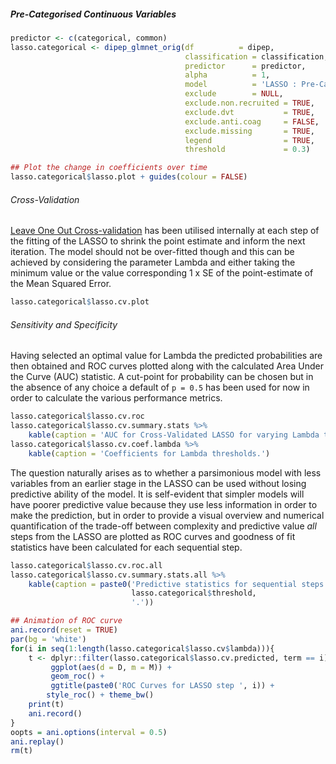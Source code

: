 ##### Pre-Categorised Continuous Variables

```r
predictor <- c(categorical, common)
lasso.categorical <- dipep_glmnet_orig(df          = dipep,
                                       classification = classification,
                                       predictor      = predictor,
                                       alpha          = 1,
                                       model          = 'LASSO : Pre-Categorised Variables',
                                       exclude        = NULL,
                                       exclude.non.recruited = TRUE,
                                       exclude.dvt           = TRUE,
                                       exclude.anti.coag     = FALSE,
                                       exclude.missing       = TRUE,
                                       legend                = TRUE,
                                       threshold             = 0.3)

```



```r
## Plot the change in coefficients over time
lasso.categorical$lasso.plot + guides(colour = FALSE)

```

###### Cross-Validation

[Leave One Out Cross-validation](https://en.wikipedia.org/wiki/Cross-validation_(statistics)#Leave-one-out_cross-validation) has been utilised internally at each step of the fitting of the LASSO to shrink the point estimate and inform the next iteration.  The model should not be over-fitted though and this can be achieved by considering the parameter Lambda and either taking the minimum value or the value corresponding 1 x SE of the point-estimate of the Mean Squared Error.

<!--- Partial explanation at http://stats.stackexchange.com/questions/77546/how-to-interpret-glmnet --->

```r
lasso.categorical$lasso.cv.plot

```

###### Sensitivity and Specificity

Having selected an optimal value for Lambda the predicted probabilities are then obtained and ROC curves plotted along with the calculated Area Under the Curve (AUC) statistic.  A cut-point for probability can be chosen but in the absence of any choice a default of `p = 0.5` has been used for now in order to calculate the various performance metrics.

```r
lasso.categorical$lasso.cv.roc
lasso.categorical$lasso.cv.summary.stats %>%
    kable(caption = 'AUC for Cross-Validated LASSO for varying Lambda thresholds.')
lasso.categorical$lasso.cv.coef.lambda %>%
    kable(caption = 'Coefficients for Lambda thresholds.')

```

The question naturally arises as to whether a parsimonious model with less variables from an earlier stage in the LASSO can be used without losing predictive ability of the model.  It is self-evident that simpler models will have poorer predictive value because they use less information in order to make the prediction, but in order to provide a visual overview and numerical quantification of the trade-off between complexity and predictive value *all* steps from the LASSO are plotted as ROC curves and goodness of fit statistics have been calculated for each sequential step.


```r
lasso.categorical$lasso.cv.roc.all
lasso.categorical$lasso.cv.summary.stats.all %>%
    kable(caption = paste0('Predictive statistics for sequential steps of LASSO using a cut-point of p = ',
                           lasso.categorical$threshold,
                           '.'))

```

```r
## Animation of ROC curve
ani.record(reset = TRUE)
par(bg = 'white')
for(i in seq(1:length(lasso.categorical$lasso.cv$lambda))){
    t <- dplyr::filter(lasso.categorical$lasso.cv.predicted, term == i) %>%
         ggplot(aes(d = D, m = M)) +
         geom_roc() +
         ggtitle(paste0('ROC Curves for LASSO step ', i)) +
        style_roc() + theme_bw()
    print(t)
    ani.record()
}
oopts = ani.options(interval = 0.5)
ani.replay()
rm(t)

```
